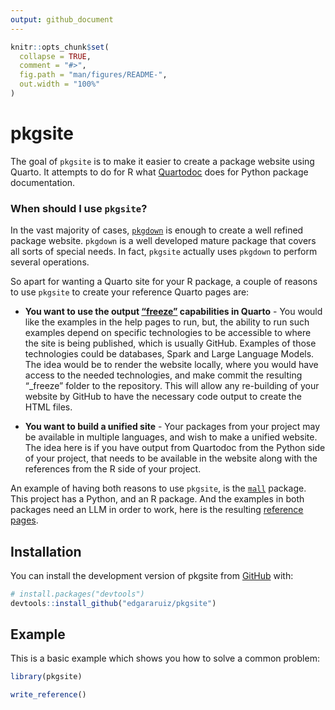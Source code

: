 ```yaml
---
output: github_document
---
```


<!-- README.md is generated from README.Rmd. Please edit that file -->

```r
knitr::opts_chunk$set(
  collapse = TRUE,
  comment = "#>",
  fig.path = "man/figures/README-",
  out.width = "100%"
)
```

# pkgsite

<!-- badges: start -->
<!-- badges: end -->

The goal of `pkgsite` is to make it easier to create a package website using
Quarto. It attempts to do for R what 
[Quartodoc](https://machow.github.io/quartodoc/get-started/overview.html) does 
for Python package documentation. 

### When should I use `pkgsite`?

In the vast majority of cases, [`pkgdown`](https://pkgdown.r-lib.org/index.html)
is enough to create a well refined package website. `pkgdown` is a well developed
mature package that covers all sorts of special needs. In fact, `pkgsite` 
actually uses `pkgdown` to perform several operations.

So apart for wanting a Quarto site for your R package, a couple of reasons to 
use `pkgsite` to create your reference Quarto pages are:

- **You want to use the output 
["freeze"](https://quarto.org/docs/projects/code-execution.html#freeze) 
capabilities in Quarto** - You would like  the examples in the help pages to
run, but, the ability to run such examples depend on specific technologies
to be accessible to where the site is being 
published, which is usually GitHub. Examples of those technologies could be
databases, Spark and Large Language Models. The idea would be to render the
website locally, where you would have access to the needed technologies, and
make commit the resulting "_freeze" folder to the repository. This will allow
any re-building of your website by GitHub to have the necessary code output to
create the HTML files.

- **You want to build a unified site** - Your packages from your project may be
available in multiple languages, and wish to make a unified website. The idea
here is if you have output from Quartodoc from the Python side of your project,
that needs to be available in the website along with the references from the
R side of your project. 

An example of having both reasons to use `pkgsite`, is the 
[`mall`](https://github.com/mlverse/mall) package. This project has a Python, and
an R package. And the examples in both packages need an LLM in order to work, 
here is the resulting [reference pages](https://mlverse.github.io/mall/reference/).

## Installation

You can install the development version of pkgsite from [GitHub](https://github.com/) with:

``` r
# install.packages("devtools")
devtools::install_github("edgararuiz/pkgsite")
```

## Example

This is a basic example which shows you how to solve a common problem:

```r
library(pkgsite)

write_reference()
```
